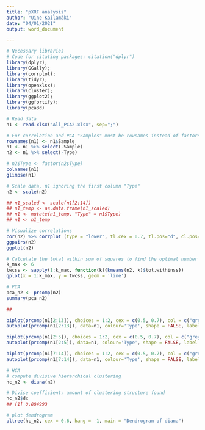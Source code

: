 ```yaml
---
title: "pXRF analysis"
author: "Uine Kailamäki"
date: "04/01/2021"
output: word_document

---
```


```r
# Necessary libraries
# Code for citating packages: citation("dplyr")
library(dplyr); 
library(GGally); 
library(corrplot); 
library(tidyr); 
library(openxlsx); 
library(cluster); 
library(ggplot2); 
library(ggfortify); 
library(pca3d)

# Read data
n1 <- read.xlsx("All_PCA2.xlsx", sep=";")

# For correlation and PCA "Samples" must be rownames instead of factors
rownames(n1) <- n1$Sample
n1 <- n1 %>% select(-Sample)
n2 <- n1 %>% select(-Type)

# n2$Type <- factor(n2$Type)
colnames(n1)
glimpse(n1)

# Scale data, n1 ignoring the first column "Type"
n2 <- scale(n2)

## n1_scaled <- scale(n1[2:14])
## n1_temp <- as.data.frame(n1_scaled)
## n1 <- mutate(n1_temp, "Type" = n1$Type)
## n1 <- n1_temp

# Visualize correlations
cor(n2) %>% corrplot (type = "lower", tl.cex = 0.7, tl.pos="d", cl.pos="r")
ggpairs(n2)
ggplot(n2)

# Calculate the total within sum of squares to find the optimal number of clusters
k_max <- 6
twcss <- sapply(1:k_max, function(k){kmeans(n2, k)$tot.withinss})
qplot(x = 1:k_max, y = twcss, geom = 'line')

# PCA
pca_n2 <- prcomp(n2)
summary(pca_n2)

##

biplot(prcomp(n1[2:13]), choices = 1:2, cex = c(0.5, 0.7), col = c("grey80", "deeppink2"))
autoplot(prcomp(n1[2:13]), data=n1, colour='Type', shape = FALSE, label = TRUE,  main = "Full data")

biplot(prcomp(n1[2:5]), choices = 1:2, cex = c(0.5, 0.7), col = c("grey80", "deeppink2"))
autoplot(prcomp(n1[2:5]), data=n1, colour='Type', shape = FALSE, label = TRUE,  main = "MgO + Al2O3 + SiO2 + K2O")

biplot(prcomp(n1[7:14]), choices = 1:2, cex = c(0.5, 0.7), col = c("grey80", "deeppink2"))
autoplot(prcomp(n1[7:14]), data=n1, colour='Type', shape = FALSE, label = TRUE,  main = "TiO2	+ MnO	+ Fe2O3 +	ZnO +	Rb2O + SrO + ZrO2 + BaO")

# HCA
# compute divisive hierarchical clustering
hc_n2 <- diana(n2)

# Divise coefficient; amount of clustering structure found
hc_n2$dc
## [1] 0.884993

# plot dendrogram
pltree(hc_n2, cex = 0.6, hang = -1, main = "Dendrogram of diana")

```


